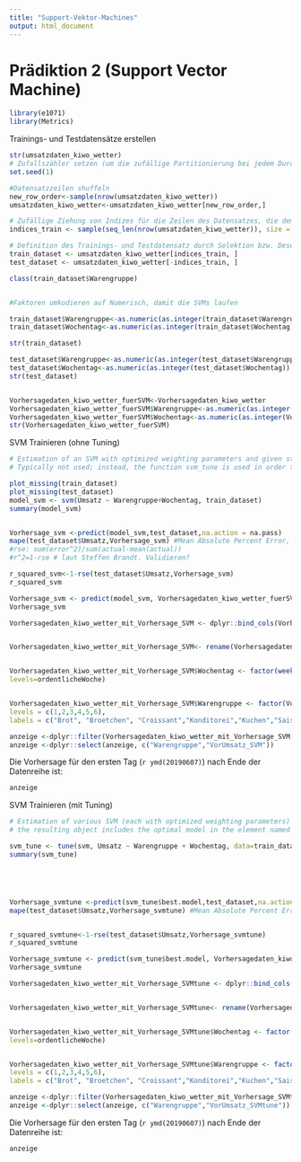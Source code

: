 ```yaml
---
title: "Support-Vektor-Machines"
output: html_document
---
```



# Prädiktion 2 (Support Vector Machine)


```r

library(e1071)
library(Metrics)

```

Trainings- und Testdatensätze erstellen

```r

str(umsatzdaten_kiwo_wetter)
# Zufallszähler setzen (um die zufällige Partitionierung bei jedem Durchlauf gleich zu halten)
set.seed(1)

#Datensatzzeilen shuffeln
new_row_order<-sample(nrow(umsatzdaten_kiwo_wetter))
umsatzdaten_kiwo_wetter<-umsatzdaten_kiwo_wetter[new_row_order,]

# Zufällige Ziehung von Indizes für die Zeilen des Datensatzes, die dem Traininsdatensatz zugeordnet werden, Umfang: 80%
indices_train <- sample(seq_len(nrow(umsatzdaten_kiwo_wetter)), size = floor(0.80 * nrow(umsatzdaten_kiwo_wetter)))

# Definition des Trainings- und Testdatensatz durch Selektion bzw. Deselektion der entsprechenden Datenzeilen 
train_dataset <- umsatzdaten_kiwo_wetter[indices_train, ]
test_dataset <- umsatzdaten_kiwo_wetter[-indices_train, ]

class(train_dataset$Warengruppe)


#Faktoren umkodieren auf Numerisch, damit die SVMs laufen

train_dataset$Warengruppe<-as.numeric(as.integer(train_dataset$Warengruppe))
train_dataset$Wochentag<-as.numeric(as.integer(train_dataset$Wochentag))

str(train_dataset)

test_dataset$Warengruppe<-as.numeric(as.integer(test_dataset$Warengruppe))
test_dataset$Wochentag<-as.numeric(as.integer(test_dataset$Wochentag))
str(test_dataset)


Vorhersagedaten_kiwo_wetter_fuerSVM<-Vorhersagedaten_kiwo_wetter
Vorhersagedaten_kiwo_wetter_fuerSVM$Warengruppe<-as.numeric(as.integer(Vorhersagedaten_kiwo_wetter_fuerSVM$Warengruppe))
Vorhersagedaten_kiwo_wetter_fuerSVM$Wochentag<-as.numeric(as.integer(Vorhersagedaten_kiwo_wetter_fuerSVM$Wochentag))
str(Vorhersagedaten_kiwo_wetter_fuerSVM)
```

SVM Trainieren (ohne Tuning)

```r
# Estimation of an SVM with optimized weighting parameters and given standard hyper parameters
# Typically not used; instead, the function svm_tune is used in order to also get a model with optimized hyper parameters

plot_missing(train_dataset)
plot_missing(test_dataset)
model_svm <- svm(Umsatz ~ Warengruppe+Wochentag, train_dataset)
summary(model_svm)


Vorhersage_svm <-predict(model_svm,test_dataset,na.action = na.pass) 
mape(test_dataset$Umsatz,Vorhersage_svm) #Mean Absolute Percent Error, 
#rse: sum(error^2)/sum(actual-mean(actual))
#r^2=1-rse # laut Steffen Brandt. Validieren?

r_squared_svm<-1-rse(test_dataset$Umsatz,Vorhersage_svm)
r_squared_svm 

Vorhersage_svm <- predict(model_svm, Vorhersagedaten_kiwo_wetter_fuerSVM, na.action = na.pass)
Vorhersage_svm

Vorhersagedaten_kiwo_wetter_mit_Vorhersage_SVM <- dplyr::bind_cols(Vorhersagedaten_kiwo_wetter_fuerSVM, as.data.frame(Vorhersage_svm ))


Vorhersagedaten_kiwo_wetter_mit_Vorhersage_SVM<- rename(Vorhersagedaten_kiwo_wetter_mit_Vorhersage_SVM,VorUmsatz_SVM = Vorhersage_svm)


Vorhersagedaten_kiwo_wetter_mit_Vorhersage_SVM$Wochentag <- factor(weekdays(Vorhersagedaten_kiwo_wetter_mit_Vorhersage_SVM$Datum),
levels=ordentlicheWoche)


Vorhersagedaten_kiwo_wetter_mit_Vorhersage_SVM$Warengruppe <- factor(Vorhersagedaten_kiwo_wetter_mit_Vorhersage_SVM$Warengruppe,
levels = c(1,2,3,4,5,6),
labels = c("Brot", "Broetchen", "Croissant","Konditorei","Kuchen","Saisonbrote"))

anzeige <-dplyr::filter(Vorhersagedaten_kiwo_wetter_mit_Vorhersage_SVM,Datum==ymd(20190607))
anzeige <-dplyr::select(anzeige, c("Warengruppe","VorUmsatz_SVM"))

```



Die Vorhersage für den ersten Tag (`r ymd(20190607)`) nach Ende der Datenreihe ist:

```r
anzeige
```




SVM Trainieren (mit Tuning)

```r



# Estimation of various SVM (each with optimized weighting parameters) using systematically varied hyper parameters (typically called 'grid search' approach) and cross validation
# the resulting object includes the optimal model in the element named 'best.model'

svm_tune <- tune(svm, Umsatz ~ Warengruppe + Wochentag, data=train_dataset,ranges = list(epsilon = seq(0.2,1,0.1), cost = 2^(2:3))) 
summary(svm_tune)





Vorhersage_svmtune <-predict(svm_tune$best.model,test_dataset,na.action = na.pass)
mape(test_dataset$Umsatz,Vorhersage_svmtune) #Mean Absolute Percent Error


r_squared_svmtune<-1-rse(test_dataset$Umsatz,Vorhersage_svmtune)
r_squared_svmtune

Vorhersage_svmtune <- predict(svm_tune$best.model, Vorhersagedaten_kiwo_wetter_fuerSVM,na.action = na.pass) 
Vorhersage_svmtune

Vorhersagedaten_kiwo_wetter_mit_Vorhersage_SVMtune <- dplyr::bind_cols(Vorhersagedaten_kiwo_wetter_fuerSVM, as.data.frame(Vorhersage_svmtune ))


Vorhersagedaten_kiwo_wetter_mit_Vorhersage_SVMtune<- rename(Vorhersagedaten_kiwo_wetter_mit_Vorhersage_SVMtune,VorUmsatz_SVMtune = Vorhersage_svmtune)


Vorhersagedaten_kiwo_wetter_mit_Vorhersage_SVMtune$Wochentag <- factor(weekdays(Vorhersagedaten_kiwo_wetter_mit_Vorhersage_SVMtune$Datum),
levels=ordentlicheWoche)


Vorhersagedaten_kiwo_wetter_mit_Vorhersage_SVMtune$Warengruppe <- factor(Vorhersagedaten_kiwo_wetter_mit_Vorhersage_SVMtune$Warengruppe,
levels = c(1,2,3,4,5,6),
labels = c("Brot", "Broetchen", "Croissant","Konditorei","Kuchen","Saisonbrote"))

anzeige <-dplyr::filter(Vorhersagedaten_kiwo_wetter_mit_Vorhersage_SVMtune,Datum==ymd(20190607))
anzeige <-dplyr::select(anzeige, c("Warengruppe","VorUmsatz_SVMtune"))

```



Die Vorhersage für den ersten Tag (`r ymd(20190607)`) nach Ende der Datenreihe ist:

```r
anzeige
```

